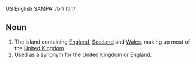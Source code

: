 US English SAMPA: /br\`ItIn/

==Noun==
#The island containing [[England]], [[Scotland]] and [[Wales]], making up most of the [[United Kingdom]]
#Used as a synonym for the United Kingdom or England.